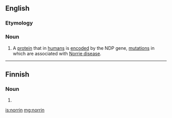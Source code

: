 ==English==

===Etymology===
{{suffix|Norrie|in}}

===Noun===
{{en-noun|-}}
{{wikipedia}}
# {{context|biochemistry|lang=en}} A [[protein]] that in [[human]]s is [[encode]]d by the NDP gene, [[mutation]]s in which are associated with [[Norrie disease]].

----

==Finnish==

===Noun===
{{head|fi}}

# {{fi-form of|type=noun|case=genitive|pl=singular|norri}}

[[is:norrin]]
[[mg:norrin]]